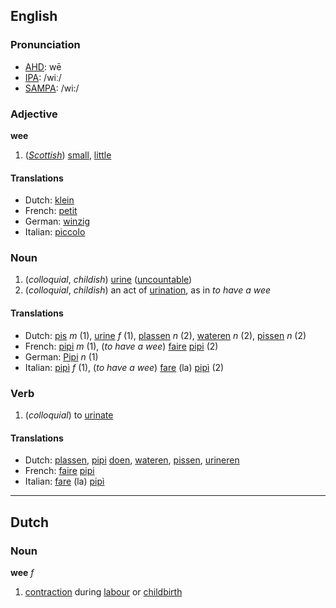 ==English==
===Pronunciation===
*[[w:AHD|AHD]]: wē
*[[w:IPA|IPA]]: /wiː/
*[[w:SAMPA|SAMPA]]: /wi:/

===Adjective===
'''wee'''

# (''[[Scottish]]'') [[small]], [[little]]

====Translations====
*Dutch: [[klein]]
*French: [[petit]]
*German: [[winzig]]
*Italian: [[piccolo]]

===Noun===
#(''colloquial'', ''childish'') [[urine]] ([[uncountable]])
#(''colloquial'', ''childish'') an act of [[urination]], as in ''to have a wee'' 

====Translations====
*Dutch: [[pis]] ''m'' (1), [[urine]] ''f'' (1), [[plassen]] ''n'' (2), [[wateren]] ''n'' (2), [[pissen]] ''n'' (2)
*French: [[pipi]] ''m'' (1), (''to have a wee'') [[faire]] [[pipi]] (2)
*German: [[Pipi]] ''n'' (1)
*Italian: [[pipì]] ''f'' (1), (''to have a wee'') [[fare]] (la) [[pipì]] (2)

===Verb===

# (''colloquial'') to [[urinate]]

====Translations====
*Dutch: [[plassen]], [[pipi]] [[doen]], [[wateren]], [[pissen]], [[urineren]]
*French: [[faire]] [[pipi]]
*Italian: [[fare]] (la) [[pipì]]

----

==Dutch==
===Noun===
'''wee''' ''f''

# [[contraction]] during [[labour]] or [[childbirth]]